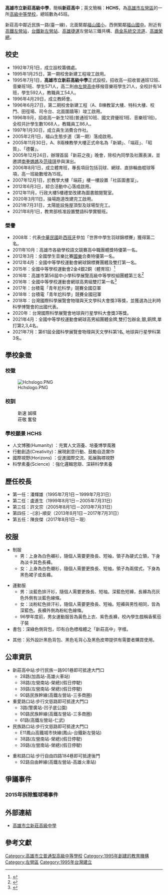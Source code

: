 <!--如果看到有連結失效了 麻煩幫補新的上去 感謝-->
{{not|新北市立新莊高級中學}}
{{Infobox School
| name = 高雄市立新莊高級中學
| logo =
|image = 高雄市立新莊高中.JPG
| other_name = Kaohsiung Municipal<br/>Hsin Chuang Senior High School
| motto = 新速 誠樸<br />莊敬 奮發
| established = 1995年
| type = 市立普通高中
| district = {{ROC}}[[高雄市|高雄市]][[左營區|左營區]]
| grades = 三年學制
| president =
| principal = 陳良傑
| staff =
| students = 1500（2022）
| mascot =
| magazine =
| address=81368 高雄市左營區文慈路99號
| information =
| website = {{URL|http://www.hchs.kh.edu.tw/}}
|caption=校門口景觀|number=07-3420103|classes=45|student_union=[https://www.facebook.com/hcsu.kh.hchs/?fref=ts 學聯會]|coordinates={{Coord|22.6817|120.3165|display=inline,title}}|pushpin_map=Taiwan Kaohsiung}}

'''高雄市立新莊高級中學'''，簡稱'''新莊高中'''；英文簡稱：'''HCHS'''，為[[高雄市|高雄市]][[左營區|左營區]]的一所[[高級中等學校|高級中等學校]]，總班數為45班。

新莊高中鄰近民族一路(臺一線)，北面緊鄰[[高雄市左營區福山國民小學|福山國小]]，西側緊鄰[[福山國中|福山國中]]。附近有[[高鐵左營站|高鐵左營站]]，[[台鐵|台鐵]][[新左營站|新左營站]]、[[高雄捷運|高雄捷運]]左營站三鐵共構、[[鼎金系統交流道|鼎金系統交流道]]、[[高雄榮民總醫院|高雄榮總]]。

==校史==
*1992年7月1日，成立設校籌備處。
*1995年1月25日，第一期校舍新建工程竣工啟用。
*1995年7月1日，'''高雄市立新莊高級中學'''正式設校，招收高一招收普通班12班、音樂班1班、學生571人，高二則由[[左營高中|左營高中]]移撥音樂班學生21人，全校計有14班，學生592人，教職員工54人。
*1996年4月29日，成立教師會。
*1996年6月27日，第二期校舍新建工程（A、B棟教室大樓、特科大樓、校門、田徑場、司令台、北面圍牆等）竣工啟用。
*1996年9月，招收高一新生12班(普通班10班、國文資優班1班、音樂班1班)，全校共計學生數1068人，教職員工86人。
*1997年1月30日，成立員生消費合作社。
*2005年2月1日，福山生態步道（第一期）落成啟用。
*2005年11月30日，A、B兩棟教學大樓正式命名為「新穎」、「端莊」、「昭質」、「德馨」。
*2005年12月24日，辦理首屆「新莊之夜」晚會，除校內同學及社團表演，並邀請[[南拳媽媽|南拳媽媽]]及[[范瑋琪|范瑋琪]]參與演出。
*2006年8月1日，成立體育班，專長項目包括羽球、網球、直排輪曲棍球等項，高一班級數增為15班。
*2007年12月1日，於教學大樓「端莊」樓一樓設置「社區圖書室」。
*2012年6月3日，綜合活動中心落成啟用。
*2012年11月，行政大樓5樓禮堂改建為圖書館閱覽室。
*2020年3月11日，操場跑道改建完工啟用。
*2021年7月31日，太陽能設施屋頂型及球場型完工。
*2021年8月1日，教育部核准設置雙語科學實驗班。



===榮譽===
*2008年：代表[[中華民國|中華民國]]赴[[西班牙|西班牙]]參加「世界中學生羽球錦標賽」獲得第二名。
*2011年10月：高雄市各級學校語文競賽高中職團體獎特優第一名。
*2012年3月：全國學生音樂比賽[[國樂|國樂]]合奏特優第一名。
*2012年4月：全國中等學校運動會網球錦標賽團體及雙打第一名。
*2015年：全國中等學校運動會2金4銀2銅（體育班）<ref>{{Cite web |url=http://www.hchs.kh.edu.tw/index.php/component/content/article/14-2015-05-26-13-20-49/58-%E7%8B%82%E8%B3%80-%E6%9C%AC%E6%A0%A1%E9%AB%94%E8%82%B2%E7%8F%AD%E5%8F%83%E5%8A%A0104%E5%B9%B4%E5%85%A8%E5%9C%8B%E4%B8%AD%E7%AD%89%E5%AD%B8%E6%A0%A1%E9%81%8B%E5%8B%95%E6%9C%83%E6%A6%AE%E7%8D%B22%E9%87%914%E9%8A%802%E9%8A%85%E5%89%B5%E4%BD%B3%E7%B8%BE.html?Itemid=355 |title=狂賀!本校體育班參加104年全國中等學校運動會榮獲2金4銀2銅創佳績!，學校官網 |access-date=2016-08-03 |archive-url=https://web.archive.org/web/20160821081905/http://www.hchs.kh.edu.tw/index.php/component/content/article/14-2015-05-26-13-20-49/58-%E7%8B%82%E8%B3%80-%E6%9C%AC%E6%A0%A1%E9%AB%94%E8%82%B2%E7%8F%AD%E5%8F%83%E5%8A%A0104%E5%B9%B4%E5%85%A8%E5%9C%8B%E4%B8%AD%E7%AD%89%E5%AD%B8%E6%A0%A1%E9%81%8B%E5%8B%95%E6%9C%83%E6%A6%AE%E7%8D%B22%E9%87%914%E9%8A%802%E9%8A%85%E5%89%B5%E4%BD%B3%E7%B8%BE.html?Itemid=355 |archive-date=2016-08-21 |dead-url=yes }}</ref>
*2016年：高雄市第56屆中小學科學展覽高級中等學校組團體第三名<ref>{{Cite web |url=http://www.hchs.kh.edu.tw/index.php/component/content/article/11-2012-11-19-01-19-14/2015-05-26-13-20-49/2471-2016%E9%AB%98%E9%9B%84%E5%B8%82%E7%AC%AC56%E5%B1%86%E4%B8%AD%E5%B0%8F%E5%AD%B8%E7%A7%91%E5%AD%B8%E5%B1%95%E8%A6%BD,%E6%9C%AC%E6%A0%A1%E7%8D%B2%E4%BD%B3%E7%B8%BE.html?Itemid=355 |title=2016高雄市第56屆中小學科學展覽,本校榮獲高級中等學校組團體第三名!，學校官網 |access-date=2016-08-03 |archive-url=https://web.archive.org/web/20160821062750/http://www.hchs.kh.edu.tw/index.php/component/content/article/11-2012-11-19-01-19-14/2015-05-26-13-20-49/2471-2016%E9%AB%98%E9%9B%84%E5%B8%82%E7%AC%AC56%E5%B1%86%E4%B8%AD%E5%B0%8F%E5%AD%B8%E7%A7%91%E5%AD%B8%E5%B1%95%E8%A6%BD,%E6%9C%AC%E6%A0%A1%E7%8D%B2%E4%BD%B3%E7%B8%BE.html?Itemid=355 |archive-date=2016-08-21 |dead-url=yes }}</ref>
*2016年：全國中等學校運動會網球高男組雙打第一名<ref>{{Cite web |url=http://www.ltsports.com.tw/other/complex/116647-2016-04-01-10-09-43 |title=全中運》網球國中男、女團體賽　北市新興與高雄正興奪冠，麗台運動、2016-04-01 |access-date=2016-08-03 |archive-url=https://web.archive.org/web/20160807053513/http://www.ltsports.com.tw/other/complex/116647-2016-04-01-10-09-43 |archive-date=2016-08-07 |dead-url=yes }}</ref>
*2017年：台積電「青年尬科學」競賽全國亞軍
*2018年：台積電「青年尬科學」競賽全國冠軍
*2018年：台灣國際科學展覽會物理與天文學科大會獎3等獎，並獲選為比利時科學博覽會的出國代表。
*2020年：台灣國際科學展覽會地球與行星學科大會獎3等獎。
*2021年4月：全國中等學校運動會網球高男組團體金牌,雙打包辦金,銀,銅牌,單打第2,3,4名。
*2021年7月：第61屆全國科學展覽會物理與天文學科第1名, 地球與行星學科第3名。
==學校象徵==
===校徽===
[[File:Hchslogo.PNG|none]]

===校訓===
:新速 誠樸
:莊敬 奮發

===學校願景 HCHS ===
*人文博雅(Humanity)  ：充實人文涵養、培養博學風雅
*行動創造(Creativity)：展現創意行動、鼓勵自造實作
*國際視野(Horizons)  ：促進國際交流、拓展胸襟視野
*科學素養(Science)   ：強化邏輯思辯、深耕科學素養


==歷任校長==
*第一任：潘輝雄（1995年7月1日－1999年7月31日）
*第二任：盧進生（1999年8月1日－2005年7月31日）
*第三任：許文宗（2005年8月1日－2013年7月31日）
*第四任：-{涂}-順安（2013年8月1日－2017年7月31日）
*第五任：陳良傑（2017年8月1日－現）

==校服==
*制服
**男：上身為白色襯衫，隨個人需要更換長、短袖，領子為硬式立領，下身為淡卡其色長褲。
**女：上身為白色襯衫，隨個人需要更換長、短袖，領子為兩摺式，下身為黑色裙子或長褲。

*運動服
**男：淡藍色排汗衫，隨個人需要更換長、短袖。深藍色短褲，長褲為亮灰色外側有淡藍色線條。
**女：淡粉紅色排汗衫，隨個人需要更換長、短袖。短褲與男性相同，皆為深藍色。長褲外側為粉紅色線條。
**96學年度前，男女運動服皆為黃色上衣、紫色長褲，校內學生戲稱香蕉茄子裝
*書包：深綠色側背包，印有白色標楷體之「新莊高中」字樣。

* 其他：另外設計黑色背包、黑色毛背心及黑色皮帶提供有需要者購買使用。

==公車資訊==
*新莊高中站:步行民族一路901巷即可抵達大門口
**28路(加昌站-高雄火車站)
**38路(左營南站-榮總)(假日停駛)
**39路(左營南站-榮總)(假日停駛)
**90路民族幹線(高鐵左營站-三多商圈)
*重愛路口站:步行文慈路即可抵達大門口
**3路(警廣站-凹子底公園)
**90路民族幹線(高鐵左營站-三多商圈)
**61路(高鐵左營站-仁武)
*民族路口站:步行文慈路即可抵達大門口
**E11鳳山高鐵城市快線(鳳山-台鐵新左營站)
**38路(左營南站-榮總)(假日停駛)
**39路(左營南站-榮總)(假日停駛)

*重和路口站:步行自由四路184巷即可抵達後門
**92路自由幹線(高鐵左營站-高雄火車站)

==爭議事件==
===2015年拆除籃球場事件===
{{fact|2015年11月16日，爆發校史上最大黑箱，在不告知學生的情況下，無預警拆除2座籃球場，原籃球場將改建成一座網球場及一座排球場。被學生戲稱為「高雄市立新莊高級網球場」。2015年12月1日，校方舉辦座談會，與學生無法達成共識。2015年12月4日，舉辦第21屆校慶，學生的創意進場仍有不少班級以行動劇表達不滿。事後由時任家長會長孫清以個人名義口頭承諾將兩個籃球場復原。但後來只恢復半座籃球場。}}


== 外部連結 ==
{{Commons category|Kaohsiung Municipal Sinjhuang Senior High School}}
* [http://www.hchs.kh.edu.tw/ 高雄市立新莊高級中學] {{Wayback|url=http://www.hchs.kh.edu.tw/ |date=20200214173256 }}

== 參考文獻 ==
{{reflist|30em}}

{{高雄市高級中等學校列表}}
{{臺灣高中音樂資優班}}

[[Category:高雄市立普通型高級中等學校|Category:高雄市立普通型高級中等學校]]
[[Category:1995年創建的教育機構|Category:1995年創建的教育機構]]
[[Category:左營區|Category:左營區]]
[[Category:1995年台灣建立|Category:1995年台灣建立]]